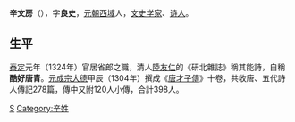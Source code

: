 '''辛文房'''（{{bd|？||？||}}），字'''良史'''，[[元朝|元朝]][[西域|西域]]人，[[文史学家|文史学家]]、[[诗人|诗人]]。

== 生平 ==
[[泰定_(元朝)|泰定]]元年（1324年）官居省郎之職，清人[[陸友仁|陸友仁]]的《研北雜誌》稱其能詩，自稱'''酷好唐青'''。[[元成宗|元成宗]][[大德_(元朝)|大德]]甲辰（1304年）撰成《[[唐才子傳|唐才子傳]]》十卷，共收唐、五代詩人傳記278篇，傳中又附120人小傳，合計398人。

{{元朝人物小作品}}

[[Category:元朝人|S]]
[[Category:辛姓|Category:辛姓]]